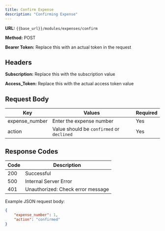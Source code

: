 ```yaml
---
title: Confirm Expense
description: "Confirming Expense"
---
```


**URL:** `{{base_url}}/modules/expenses/confirm` <br />

**Method:** POST <br />

**Bearer Token:** Replace this with an actual token in the request

## Headers
**Subscription:** Replace this with the subscription value <br />

**Access_Token:** Replace this with the actual access token value

## Request Body

| Key           | Values                          | Required |
| ------------- | ------------------------------- | -------- |
| expense_number | Enter the expense number        | Yes      |
| action        | Value should be `confirmed` or `declined` | Yes      |


## Response Codes

| Code | Description                        |
| ---- | ---------------------------------- |
| 200  | Successful                         |
| 500  | Internal Server Error              |
| 401  | Unauthorized: Check error message  |


Example JSON request body:
```json
{
    "expense_number": 1,
    "action": "confirmed"
}



